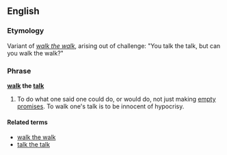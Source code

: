 ==English==

===Etymology===
Variant of ''[[walk the walk]]'', arising out of challenge: "You talk the talk, but can you walk the walk?"  

===Phrase===
'''[[walk]] the [[talk]]'''

# {{idiom|US}} To do what one said one could do, or would do, not just making [[empty promises]].  To walk one's talk is to be innocent of hypocrisy.

====Related terms====
*[[walk the walk]]
*[[talk the talk]]